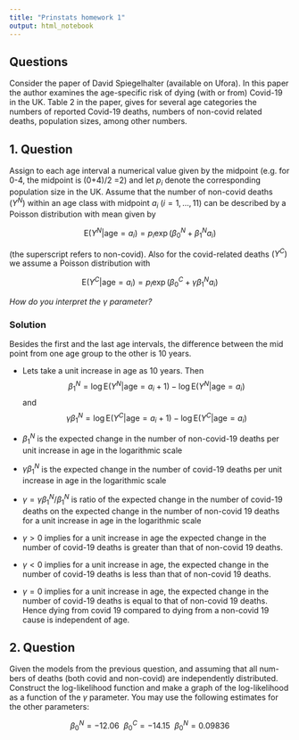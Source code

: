 ```yaml
---
title: "Prinstats homework 1"
output: html_notebook
---
```

## Questions
Consider the paper of David Spiegelhalter (available on Ufora). In this paper
the author examines the age-specific risk of dying (with or from) Covid-19 in
the UK. Table 2 in the paper, gives for several age categories the numbers
of reported Covid-19 deaths, numbers of non-covid related deaths, population
sizes, among other numbers.


## 1. Question

Assign to each age interval a numerical value given by the midpoint (e.g. for 0-4, the midpoint is 
(0+4)/2 =2) and let $p_i$ denote the corresponding
population size in the UK.
Assume that the number of non-covid deaths $(Y^N )$ within an age class
with midpoint $a_i$ $(i = 1,\ldots , 11)$ can be described by a Poisson distribution with mean given by

$$
\text{E}(Y^N|\text{age}=a_i) = p_i\exp(\beta_0^N+\beta_1^Na_i)
$$

(the superscript refers to non-covid).
Also for the covid-related deaths $(Y^C)$ we assume a Poisson distribution
with

$$
\text{E}(Y^C|\text{age}=a_i) = p_i\exp(\beta_0^C+\gamma\beta_1^Na_i)
$$

*How do you interpret the $\gamma$ parameter?*

### Solution

Besides the first and the last age intervals, the difference between the mid point from one age group to the other is 10 years. 

* Lets take a unit increase  in age as 10 years.  Then 
$$
\beta_1^N = \log \text{E}(Y^N|\text{age} = a_i+1) - \log \text{E}(Y^N|\text{age} = a_i)
$$
and 
 $$
\gamma\beta_1^N = \log \text{E}(Y^C|\text{age} = a_i+1) - \log \text{E}(Y^C|\text{age} = a_i)
$$
* $\beta_1^N$ is the expected change in the number of non-covid-19 deaths per unit increase in age in the logarithmic scale
* $\gamma \beta_1^N$ is the expected change in the number of covid-19 deaths per unit increase in age in the logarithmic scale
    
* $\gamma = \gamma\beta_1^N/\beta_1^N$ is ratio of the expected change in the number of covid-19 deaths on the expected change in the number of non-covid 19 deaths for a unit increase in age in the logarithmic scale
* $\gamma>0$ implies for a unit increase in age the expected change in the number of  covid-19 deaths is greater than that of non-covid 19 deaths.  
* $\gamma<0$ implies for a unit increase in age, the expected change in the number of  covid-19 deaths is less than that of non-covid 19 deaths. 
* $\gamma = 0$ implies for a unit increase in age, the expected change in the number of  covid-19 deaths is equal to  that of non-covid 19 deaths.  Hence dying from covid 19 compared to dying from a non-covid 19 cause is independent of age.


## 2. Question

Given the models from the previous question, and assuming that all num-
bers of deaths (both covid and non-covid) are independently distributed.  Construct the log-likelihood function and make a graph of the log-likelihood as a function of the $\gamma$ parameter. You may use the following estimates for the other parameters:

$$
\beta_0^N = −12.06 ~~ \beta_0^C = −14.15 ~~ \beta_0^N = 0.09836
$$


